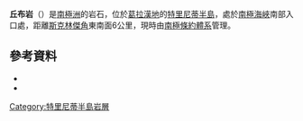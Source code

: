 {{Coord|63|37|S|56|22|W|source:GNIS|display=title}}

'''丘布岩'''（{{lang-en|Cube Rock}}）是[[南極洲|南極洲]]的岩石，位於[[葛拉漢地|葛拉漢地]]的[[特里尼蒂半島|特里尼蒂半島]]，處於[[南極海峽|南極海峽]]南部入口處，距離[[斯克林傑角|斯克林傑角]]東南面6公里，現時由[[南極條約體系|南極條約體系]]管理。

==參考資料==
*{{cite gnis | type = antarid | id = 3390| name = Cube Rock (historical) | accessdate = 2011-12-08}}
*{{usgs-gazetteer|id=3390|name=Cube Rock (historical)}}

{{DEFAULTSORT:Cube Rock}}
[[Category:特里尼蒂半島岩層|Category:特里尼蒂半島岩層]]


{{TrinityPeninsula-geo-stub}}